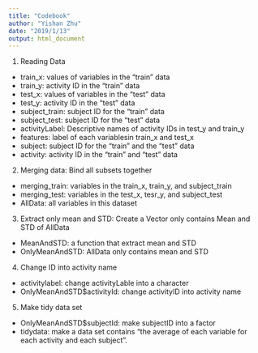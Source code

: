 ```yaml
---
title: "Codebook"
author: "Yishan Zhu"
date: "2019/1/13"
output: html_document
---
```

1. Reading Data
- train_x: values of variables in the "train" data
- train_y: activity ID in the "train" data
- test_x: values of variables in the "test" data
- test_y: activity ID in the "test" data
- subject_train: subject ID for the "train" data
- subject_test: subject ID for the "test" data
- activityLabel: Descriptive names of activity IDs in test_y and train_y
- features: label of each variablesin train_x and test_x
- subject: subject ID for the "train" and the "test" data
- activity: activity ID in the "train" and "test" data
2. Merging data: Bind all subsets together
- merging_train: variables in the train_x, train_y, and subject_train
- merging_test: variables in the test_x, tesr_y, and subject_test
- AllData: all variables in this dataset
3. Extract only mean and STD: Create a Vector only contains Mean and STD of AllData
- MeanAndSTD: a function that extract mean and STD
- OnlyMeanAndSTD: AllData only contains mean and STD
4. Change ID into activity name
- activitylabel: change activityLable into a character 
- OnlyMeanAndSTD$activityId: change activityID into activity name
5. Make tidy data set
- OnlyMeanAndSTD$subjectId: make subjectID into a factor
- tidydata: make a data set contains "the average of each variable for each activity and each subject".